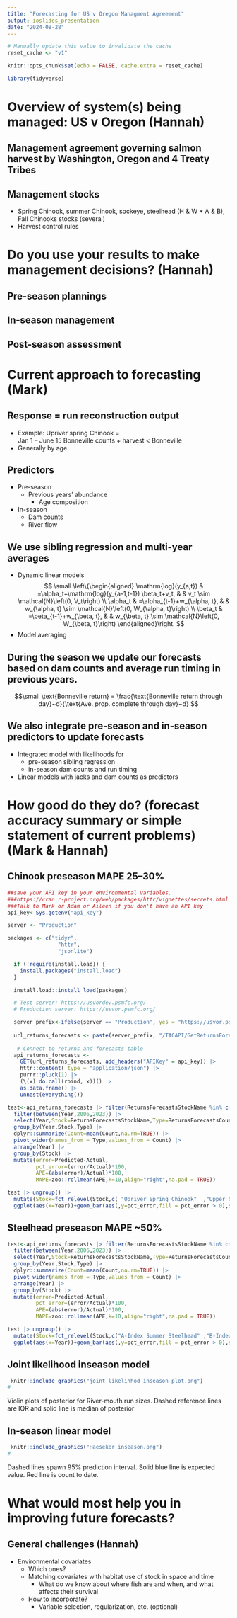 ```yaml
---
title: "Forecasting for US v Oregon Managment Agreement"
output: ioslides_presentation
date: "2024-08-28"
---
```


```r
# Manually update this value to invalidate the cache
reset_cache <- "v1"

knitr::opts_chunk$set(echo = FALSE, cache.extra = reset_cache)

library(tidyverse)
```

# Overview of system(s) being managed:	US v Oregon (Hannah)

## Management agreement governing salmon harvest by Washington, Oregon and 4 Treaty Tribes

##	Management stocks

-	Spring Chinook, summer Chinook, sockeye, steelhead (H & W * A & B), Fall Chinooks stocks (several)
-	Harvest control rules

# Do you use your results to make management decisions? (Hannah)

##	Pre-season plannings
## In-season management
##	Post-season assessment

# Current approach to forecasting (Mark)


## **Response** = run reconstruction output
- Example: Upriver spring Chinook =   
Jan 1 – June 15 Bonneville counts + harvest < Bonneville
- Generally by age
    
## **Predictors**
- Pre-season
    - Previous years' abundance
        - Age composition
- In-season
    -	Dam counts
    -	River flow

## We use sibling regression and multi-year averages
	
- Dynamic linear models
$$
\small
\left\{\begin{aligned}
\mathrm{log}(y_{a,t}) & =\alpha_t+\mathrm{log}(y_{a-1,t-1}) \beta_t+v_t, & & v_t  \sim \mathcal{N}\left(0, V_t\right) \\
\alpha_t & =\alpha_{t-1}+w_{\alpha, t}, & & w_{\alpha, t} \sim \mathcal{N}\left(0, W_{\alpha, t}\right) \\
\beta_t & =\beta_{t-1}+w_{\beta, t}, & & w_{\beta, t} \sim \mathcal{N}\left(0, W_{\beta, t}\right) 
\end{aligned}\right.
$$
- Model averaging



## During the season we update our forecasts based on dam counts and average run timing in previous years.


$$\small \text{Bonneville return} = \frac{\text{Bonneville return through day}~d}{\text{Ave. prop. complete through day}~d} $$

## We also integrate pre-season and in-season predictors to update forecasts

- Integrated model with likelihoods for
    - pre-season sibling regression
    - in-season dam counts and run timing
- Linear models with jacks and dam counts as predictors

# How good do they do? (forecast accuracy summary or simple statement of current problems) (Mark & Hannah)

##  Chinook preseason MAPE 25--30%
```r
##save your API key in your environmental variables.
###https://cran.r-project.org/web/packages/httr/vignettes/secrets.html
###Talk to Mark or Adam or Aileen if you don't have an API key
api_key<-Sys.getenv("api_key") 

server <- "Production"

packages <- c("tidyr",
                "httr",
                "jsonlite")

  if (!require(install.load)) {
    install.packages("install.load")
  }

  install.load::install_load(packages)

  # Test server: https://usvordev.psmfc.org/
  # Production server: https://usvor.psmfc.org/

  server_prefix<-ifelse(server == "Production", yes = "https://usvor.psmfc.org", no = "https://usvordev.psmfc.org")
  
  url_returns_forecasts <- paste(server_prefix, "/TACAPI/GetReturnsForecast", sep="")
  
   # Connect to returns and forecasts table
  api_returns_forecasts <- 
    GET(url_returns_forecasts, add_headers("APIKey" = api_key)) |> 
    httr::content( type = "application/json") |> 
    purrr::pluck(1) |> 
    (\(x) do.call(rbind, x))() |> 
    as.data.frame() |> 
    unnest(everything())


```

```r

test<-api_returns_forecasts |> filter(ReturnsForecastsStockName %in% c("Upriver Spring Chinook","Upper Columbia Summer Chinook","Upriver Bright (URB) Fall Chinook","Lower River Hatchery (LRH) Fall Chinook")) |> 
  filter(between(Year,2006,2023)) |> 
  select(Year,Stock=ReturnsForecastsStockName,Type=ReturnsForecastsCountTypeName,Count) |> 
  group_by(Year,Stock,Type) |> 
  dplyr::summarize(Count=mean(Count,na.rm=TRUE)) |> 
  pivot_wider(names_from = Type,values_from = Count) |> 
  arrange(Year) |> 
  group_by(Stock) |> 
  mutate(error=Predicted-Actual,
         pct_error=(error/Actual)*100,
         APE=(abs(error)/Actual)*100,
         MAPE=zoo::rollmean(APE,k=10,align="right",na.pad = TRUE))

test |> ungroup() |> 
  mutate(Stock=fct_relevel(Stock,c( "Upriver Spring Chinook"  ,"Upper Columbia Summer Chinook", "Lower River Hatchery (LRH) Fall Chinook", "Upriver Bright (URB) Fall Chinook"))) |> 
  ggplot(aes(x=Year))+geom_bar(aes(,y=pct_error,fill = pct_error > 0),stat = "identity") + scale_fill_manual(values = c("TRUE" = "red", "FALSE" = "black")) +facet_wrap(~Stock)+theme(legend.position = "none",axis.title.x = element_blank())+ylab("Percent error")+geom_line(aes(y=MAPE))


```

## Steelhead preseason MAPE ~50%
```r

test<-api_returns_forecasts |> filter(ReturnsForecastsStockName %in% c("A-Index Summer Steelhead" ,"B-Index Summer Steelhead" )) |> 
  filter(between(Year,2006,2023)) |> 
  select(Year,Stock=ReturnsForecastsStockName,Type=ReturnsForecastsCountTypeName,Count) |> 
  group_by(Year,Stock,Type) |> 
  dplyr::summarize(Count=mean(Count,na.rm=TRUE)) |> 
  pivot_wider(names_from = Type,values_from = Count) |> 
  arrange(Year) |> 
  group_by(Stock) |> 
  mutate(error=Predicted-Actual,
         pct_error=(error/Actual)*100,
         APE=(abs(error)/Actual)*100,
         MAPE=zoo::rollmean(APE,k=10,align="right",na.pad = TRUE))

test |> ungroup() |> 
  mutate(Stock=fct_relevel(Stock,c("A-Index Summer Steelhead" ,"B-Index Summer Steelhead" ))) |> 
  ggplot(aes(x=Year))+geom_bar(aes(,y=pct_error,fill = pct_error > 0),stat = "identity") + scale_fill_manual(values = c("TRUE" = "red", "FALSE" = "black")) +facet_wrap(~Stock)+theme(legend.position = "none",axis.title.x = element_blank())+ylab("Percent error")+geom_line(aes(y=MAPE))

```


## Joint likelihood inseason model

<!-- ![Violin plots of posterior distributions for River-mouth Spring Chinook run sizes estimated from the model. Violin fill is darkest for most recent estimate. Dashed reference lines are IQR and solid line is median of posterior.](joint_likelihhod inseason plot.png) -->

```r
 knitr::include_graphics("joint_likelihhod inseason plot.png")
#
```  
Violin plots of posterior for River-mouth run sizes. Dashed reference lines are IQR and solid line is median of posterior

## In-season linear model

<!-- ![Violin plots of posterior distributions for River-mouth Spring Chinook run sizes estimated from the model. Violin fill is darkest for most recent estimate. Dashed reference lines are IQR and solid line is median of posterior.](joint_likelihhod inseason plot.png) -->

```r
 knitr::include_graphics("Haeseker inseason.png")
#
```  

Dashed lines spawn 95% prediction interval. Solid blue line is expected value. Red line is count to date.

# What would most help you in improving future forecasts?

## General challenges (Hannah)

-	Environmental covariates
    -	Which ones?
    -	Matching covariates with habitat use of stock in space and time
        - What do we know about where fish are and when, and what affects their survival
    -	How to incorporate?
        -	Variable selection, regularization, etc. (optional)
        
